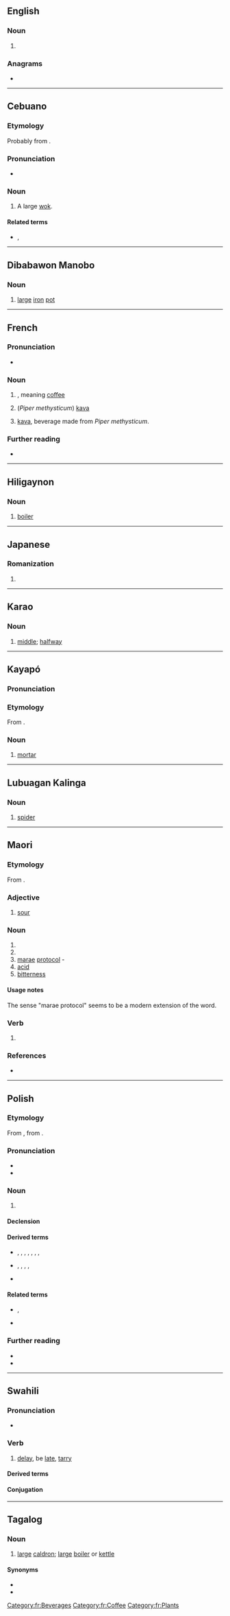 {{also|kava|Kawa|kawá}}
==English==

===Noun===
{{en-noun|-}}

# {{alternative form of|en|kava}}

===Anagrams===
* {{anagrams|en|a=aakw|Waka|waka}}

----

==Cebuano==

===Etymology===
Probably from {{der|ceb|ms|kawah}}.

===Pronunciation===
* {{hyphenation|ceb|ka|wa}}

===Noun===
{{head|ceb|noun}}

# A large [[wok]].

====Related terms====
* {{l|ceb|kaha}}, {{l|ceb|kalaha}}

----

==Dibabawon Manobo==

===Noun===
{{head|mbd|noun|head=kawà}}

# [[large]] [[iron]] [[pot]]

----

==French==

===Pronunciation===
* {{audio|fr|LL-Q150 (fra)-WikiLucas00-kawa.wav|Audio}}

===Noun===
{{fr-noun|m|-}}

# {{alternative form of|fr|caoua}}, meaning [[coffee]]
# (''Piper methysticum'') [[kava]]
#: {{syn|fr|kava}}
# [[kava]], beverage made from ''Piper methysticum''.
#: {{syn|fr|kava}}

===Further reading===
* {{R:TLFi}}

[[Category:fr:Beverages]]
[[Category:fr:Coffee]]
[[Category:fr:Plants]]

----

==Hiligaynon==

===Noun===
{{hil-noun|káwà}}

# [[boiler]]

----

==Japanese==

===Romanization===
{{ja-romaji}}

# {{ja-romanization of|かわ}}

----

==Karao==

===Noun===
{{head|kyj|noun}}

# [[middle]]; [[halfway]]

----

==Kayapó==

===Pronunciation===
{{IPA|txu|[kaˈwa]}}

===Etymology===
From {{inh|txu|sai-nje-pro|*kacû||mortar}}.

===Noun===
{{head|txu|noun}}

# [[mortar]]

----

==Lubuagan Kalinga==

===Noun===
{{head|knb|noun}}

# [[spider]] {{gloss|large}}

----

==Maori==

===Etymology===
From {{inh|mi|poz-pol-pro|*kawa}}.

===Adjective===
{{mi-adj}}

# [[sour]]

===Noun===
{{mi-noun}}

# {{non-gloss definition|a ceremony to remove {{l|mi|tapu}} from a new house or canoe}}
# {{non-gloss definition|{{l|mi|karakia|t=ritual chants}} and customs for the opening of new houses, canoes and other events}}
# [[marae]] [[protocol]] - {{non-gloss definition|customs of the marae and {{l|mi|wharenui}}, particularly those related to formal activities such as {{l|mi|pōhiri}}, speeches and {{l|mi|mihimihi}}}}
# [[acid]]
# [[bitterness]]

====Usage notes====
The sense "marae protocol" seems to be a modern extension of the word.

===Verb===
{{mi-verb}}

# {{non-gloss definition|to perform the kawa ceremony, open a new house}}

===References===
* {{R:Te Aka 3|idiom=in|phrase=in|proverb=in|loan=in|histloan=in}}

----

==Polish==
{{wp|lang=pl}}

===Etymology===
From {{bor|pl|ota|قهوه|tr=kahve}}, from {{der|pl|ar|قَهْوَة}}.

===Pronunciation===
* {{pl-IPA}}
* {{audio|pl|Pl-kawa.ogg|audio}}

===Noun===
{{pl-noun|f|dim=kawka|dim2=kawcia|dim3=kawunia|dim4=kawusia}}

# {{l|en|coffee}}

====Declension====
{{pl-decl-noun-f}}

====Derived terms====
* {{q|nouns}} {{l|pl|kawiarnia}}, {{l|pl|kawowiec}}, {{l|pl|kawosz}}, {{l|pl|kawoszka}}, {{l|pl|kawiarz}}, {{l|pl|kawiara}}, {{l|pl|kawiarka}}, {{l|pl|kawiarniczka}}
* {{q|noun phrases}} {{l|pl|kawa po irlandzku}}, {{l|pl|kawa po turecku}}, {{l|pl|kawa po wiedeńsku}}, {{l|pl|kawa rozpuszczalna}}, {{l|pl|kawa zbożowa}}
* {{q|adjective}} {{l|pl|kawowy}}

====Related terms====
* {{q|nouns}} {{l|pl|kawiarenka}}, {{l|pl|kawiareczka}}
* {{q|adjective}} {{l|pl|kawiarniany}}

===Further reading===
* {{R:pl:WSJP}}
* {{R:PWN}}

{{c|pl|Coffee}}

----

==Swahili==

===Pronunciation===
* {{audio|sw|Sw-ke-kawa.flac|Audio (Kenya)}}

===Verb===
{{sw-verb}}

# [[delay]], be [[late]], [[tarry]]

====Derived terms====
{{sw-der|appl|caus}}

====Conjugation====
{{sw-conj}}

----
==Tagalog==

===Noun===
{{tl-noun}}

# [[large]] [[caldron]]; [[large]] [[boiler]] or [[kettle]]

====Synonyms====
* {{l|tl|kaldero}}
* {{l|tl|talyasi}}